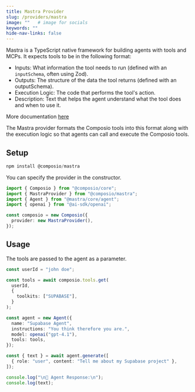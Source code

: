 ```yaml
---
title: Mastra Provider
slug: /providers/mastra
image: ""   # image for socials
keywords: ""
hide-nav-links: false
---
```


Mastra is a TypeScript native framework for building agents with tools and MCPs. It expects tools to be in the following format:
- Inputs: What information the tool needs to run (defined with an `inputSchema`, often using Zod).
- Outputs: The structure of the data the tool returns (defined with an outputSchema).
- Execution Logic: The code that performs the tool's action.
- Description: Text that helps the agent understand what the tool does and when to use it.

More documentation [here](https://mastra.ai/en/docs/tools-mcp/overview#creating-tools)

The Mastra provider formats the Composio tools into this format along with the execution logic so that agents can call and execute the Composio tools.

## Setup

```typescript TypeScript maxLines=60 wordWrap
npm install @composio/mastra
```

You can specify the provider in the constructor.

```typescript TypeScript maxLines=60 wordWrap
import { Composio } from "@composio/core";
import { MastraProvider } from "@composio/mastra";
import { Agent } from "@mastra/core/agent";
import { openai } from "@ai-sdk/openai";

const composio = new Composio({
  provider: new MastraProvider(),
});
```

## Usage

The tools are passed to the agent as a parameter.

```typescript TypeScript maxLines=60 wordWrap
const userId = "john doe";

const tools = await composio.tools.get(
  userId,
  {
    toolkits: ["SUPABASE"],
  }
);

const agent = new Agent({
  name: "Supabase Agent",
  instructions: "You think therefore you are.",
  model: openai("gpt-4.1"),
  tools: tools,
});

const { text } = await agent.generate([
  { role: "user", content: "Tell me about my Supabase project" },
]);

console.log("\n🤖 Agent Response:\n");
console.log(text);
```